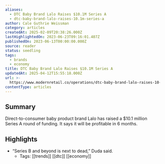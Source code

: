 ```yaml
---
aliases:
  - DTC Baby Brand Lalo Raises $10.1M Series A
  - dtc-baby-brand-lalo-raises-10.1m-series-a
author: Cale Guthrie Weissman
category: articles
createdAt: 2025-02-09T20:38:26.000Z
lastHighlightedOn: 2023-06-23T09:16:01.407Z
publishedOn: 2023-06-13T00:00:00.000Z
source: reader
status: seedling
tags:
  - brands
  - economy
title: DTC Baby Brand Lalo Raises $10.1M Series A
updatedAt: 2025-04-12T15:55:18.000Z
url: >-
  https://www.modernretail.co/operations/dtc-baby-brand-lalo-raises-10-1m-series-a/?utm_source=ecommerceweekly&utm_campaign=mrdis&utm_medium=email
contentType: articles
---
```

## Summary

Direct-to-consumer baby product brand Lalo has raised a $10.1 million Series A round of funding. It says it will be profitable in 6 months.

## Highlights

- “Series B and beyond is next to dead,” Duda said.
    - Tags: [[trends]] [[dtc]] [[economy]]
